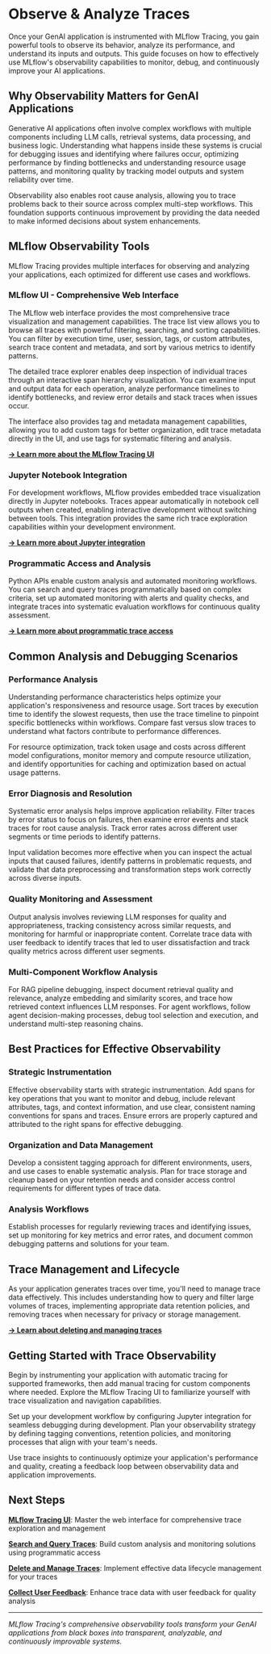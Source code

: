 # Observe & Analyze Traces

Once your GenAI application is instrumented with MLflow Tracing, you gain powerful tools to observe its behavior, analyze its performance, and understand its inputs and outputs. This guide focuses on how to effectively use MLflow's observability capabilities to monitor, debug, and continuously improve your AI applications.

## Why Observability Matters for GenAI Applications

Generative AI applications often involve complex workflows with multiple components including LLM calls, retrieval systems, data processing, and business logic. Understanding what happens inside these systems is crucial for debugging issues and identifying where failures occur, optimizing performance by finding bottlenecks and understanding resource usage patterns, and monitoring quality by tracking model outputs and system reliability over time.

Observability also enables root cause analysis, allowing you to trace problems back to their source across complex multi-step workflows. This foundation supports continuous improvement by providing the data needed to make informed decisions about system enhancements.

## MLflow Observability Tools

MLflow Tracing provides multiple interfaces for observing and analyzing your applications, each optimized for different use cases and workflows.

### MLflow UI - Comprehensive Web Interface

The MLflow web interface provides the most comprehensive trace visualization and management capabilities. The trace list view allows you to browse all traces with powerful filtering, searching, and sorting capabilities. You can filter by execution time, user, session, tags, or custom attributes, search trace content and metadata, and sort by various metrics to identify patterns.

The detailed trace explorer enables deep inspection of individual traces through an interactive span hierarchy visualization. You can examine input and output data for each operation, analyze performance timelines to identify bottlenecks, and review error details and stack traces when issues occur.

The interface also provides tag and metadata management capabilities, allowing you to add custom tags for better organization, edit trace metadata directly in the UI, and use tags for systematic filtering and analysis.

[**→ Learn more about the MLflow Tracing UI**](/genai/tracing/observe-with-traces/ui)

### Jupyter Notebook Integration

For development workflows, MLflow provides embedded trace visualization directly in Jupyter notebooks. Traces appear automatically in notebook cell outputs when created, enabling interactive development without switching between tools. This integration provides the same rich trace exploration capabilities within your development environment.

[**→ Learn more about Jupyter integration**](/genai/tracing/observe-with-traces/ui#jupyter-notebook-integration)

### Programmatic Access and Analysis

Python APIs enable custom analysis and automated monitoring workflows. You can search and query traces programmatically based on complex criteria, set up automated monitoring with alerts and quality checks, and integrate traces into systematic evaluation workflows for continuous quality assessment.

[**→ Learn more about programmatic trace access**](/genai/tracing/search-traces)

## Common Analysis and Debugging Scenarios

### Performance Analysis

Understanding performance characteristics helps optimize your application's responsiveness and resource usage. Sort traces by execution time to identify the slowest requests, then use the trace timeline to pinpoint specific bottlenecks within workflows. Compare fast versus slow traces to understand what factors contribute to performance differences.

For resource optimization, track token usage and costs across different model configurations, monitor memory and compute resource utilization, and identify opportunities for caching and optimization based on actual usage patterns.

### Error Diagnosis and Resolution

Systematic error analysis helps improve application reliability. Filter traces by error status to focus on failures, then examine error events and stack traces for root cause analysis. Track error rates across different user segments or time periods to identify patterns.

Input validation becomes more effective when you can inspect the actual inputs that caused failures, identify patterns in problematic requests, and validate that data preprocessing and transformation steps work correctly across diverse inputs.

### Quality Monitoring and Assessment

Output analysis involves reviewing LLM responses for quality and appropriateness, tracking consistency across similar requests, and monitoring for harmful or inappropriate content. Correlate trace data with user feedback to identify traces that led to user dissatisfaction and track quality metrics across different user segments.

### Multi-Component Workflow Analysis

For RAG pipeline debugging, inspect document retrieval quality and relevance, analyze embedding and similarity scores, and trace how retrieved context influences LLM responses. For agent workflows, follow agent decision-making processes, debug tool selection and execution, and understand multi-step reasoning chains.

## Best Practices for Effective Observability

### Strategic Instrumentation

Effective observability starts with strategic instrumentation. Add spans for key operations that you want to monitor and debug, include relevant attributes, tags, and context information, and use clear, consistent naming conventions for spans and traces. Ensure errors are properly captured and attributed to the right spans for effective debugging.

### Organization and Data Management

Develop a consistent tagging approach for different environments, users, and use cases to enable systematic analysis. Plan for trace storage and cleanup based on your retention needs and consider access control requirements for different types of trace data.

### Analysis Workflows

Establish processes for regularly reviewing traces and identifying issues, set up monitoring for key metrics and error rates, and document common debugging patterns and solutions for your team.

## Trace Management and Lifecycle

As your application generates traces over time, you'll need to manage trace data effectively. This includes understanding how to query and filter large volumes of traces, implementing appropriate data retention policies, and removing traces when necessary for privacy or storage management.

[**→ Learn about deleting and managing traces**](/genai/tracing/observe-with-traces/delete-traces)

## Getting Started with Trace Observability

Begin by instrumenting your application with automatic tracing for supported frameworks, then add manual tracing for custom components where needed. Explore the MLflow Tracing UI to familiarize yourself with trace visualization and navigation capabilities.

Set up your development workflow by configuring Jupyter integration for seamless debugging during development. Plan your observability strategy by defining tagging conventions, retention policies, and monitoring processes that align with your team's needs.

Use trace insights to continuously optimize your application's performance and quality, creating a feedback loop between observability data and application improvements.

## Next Steps

**[MLflow Tracing UI](/genai/tracing/observe-with-traces/ui)**: Master the web interface for comprehensive trace exploration and management

**[Search and Query Traces](/genai/tracing/search-traces)**: Build custom analysis and monitoring solutions using programmatic access

**[Delete and Manage Traces](/genai/tracing/observe-with-traces/delete-traces)**: Implement effective data lifecycle management for your traces

**[Collect User Feedback](/genai/tracing/collect-user-feedback)**: Enhance trace data with user feedback for quality analysis

---

_MLflow Tracing's comprehensive observability tools transform your GenAI applications from black boxes into transparent, analyzable, and continuously improvable systems._
